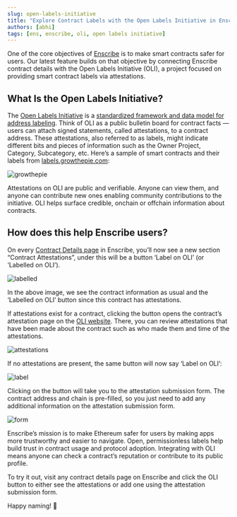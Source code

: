 ```yaml
---
slug: open-labels-initiative
title: "Explore Contract Labels with the Open Labels Initiative in Enscribe"
authors: [abhi]
tags: [ens, enscribe, oli, open labels initiative]
---
```


One of the core objectives of [Enscribe](https://app.enscribe.xyz) is to make smart contracts safer for users. Our latest feature builds on that objective by connecting Enscribe contract details with the Open Labels Initiative (OLI), a project focused on providing smart contract labels via  attestations.

## What Is the Open Labels Initiative?

The [Open Labels Initiative](https://www.openlabelsinitiative.org/) is a [standardized framework and data model for address labeling](https://github.com/openlabelsinitiative/OLI?tab=readme-ov-file#open-labels-initiative). Think of OLI as a public bulletin board for contract facts — users can attach signed statements, called attestations, to a contract address. These attestations, also referred to as labels, might indicate different bits and pieces of information such as the Owner Project, Category, Subcategory, etc. Here’s a sample of smart contracts and their labels from [labels.growthepie.com](https://www.google.com/url?q=http://labels.growthepie.com):

![growthepie](growthepie.png)

Attestations on OLI are public and verifiable. Anyone can view them, and anyone can contribute new ones enabling community contributions to the initiative. OLI helps surface credible, onchain or offchain information about contracts.

## How does this help Enscribe users?

On every [Contract Details page](https://app.enscribe.xyz/explore/1/0xd14360d477ef49182b5141952fe67b007688725a) in Enscribe, you’ll now see a new section “Contract Attestations”, under this will be a button ‘Label on OLI’ (or ‘Labelled on OLI’).

![labelled](labelled.png)

In the above image, we see the contract information as usual and the ‘Labelled on OLI’ button since this contract has attestations.

If attestations exist for a contract, clicking the button opens the contract’s attestation page on the [OLI website](https://www.openlabelsinitiative.org/search?address=0xdAC17F958D2ee523a2206206994597C13D831ec7). There, you can review attestations that have been made about the contract such as who made them and time of the attestations.

![attestations](attestations.png)

If no attestations are present, the same button will now say ‘Label on OLI’:

![label](label.png)

Clicking on the button will take you to the attestation submission form. The contract address and chain is pre-filled, so you just need to add any additional information on the attestation submission form.

![form](form.png)

Enscribe’s mission is to make Ethereum safer for users by making apps more trustworthy and easier to navigate. Open, permissionless labels help build trust in contract usage and protocol adoption. Integrating with OLI means anyone can check a contract’s reputation or contribute to its public profile.

To try it out, visit any contract details page on Enscribe and click the OLI button to either see the attestations or add one using the attestation submission form.

Happy naming! 🚀

